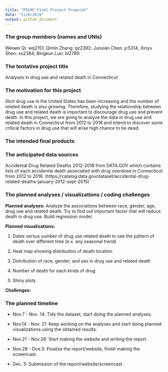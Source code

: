 ```yaml
---
title: "P8105 Final Project Proposal"
date: "11/6/2019"
output: github_document
---
```


### The group members (names and UNIs)

Weiwei Qi: wq2151; Qimin Zhang: qz2392; Junxian Chen: jc5314; Xinyu Shen: xs2384; Bingkun Luo: bl2789.

### The tentative project title

Analyses in drug use and related death in Connecticut

### The motivation for this project

Illicit drug use in the United States has been increasing and the number of related death is also growing. Therefore, studying the relationship between drug use and related death is important to discourage drug use and prevent death. In this project, we are going to analyze the data in drug use and related death in  Connecticut from 2012 to 2018 and intend to discover some critical factors in drug use that will arise high chance to be dead.

### The intended final products



### The anticipated data sources

Accidental Drug Related Deaths 2012-2018  from DATA.GOV which contains lists of each accidental death associated with drug overdose in Connecticut from 2012 to 2018. (https://catalog.data.gov/dataset/accidental-drug-related-deaths-january-2012-sept-2015)

### The planned analyses / visualizations / coding challenges

**Planned analyses:** Analyze the associations between race, gender, age, drug use and related death.  Try to find out important factor that will reduce death in drug use. Build regression model.

**Planned visualizations:** 

(1) Dates versus uumber of drug use related death to see the pattern of death over different time (e.x. any seasonal trend)

(2) Heat map showing distribution of death location

(3) Distribution of race, gender, and sex in drug use and related death

(4) Number of death for each kinds of drug

(4) Shiny plots.

**Challenges:** 

### The planned timeline

* Nov.7 - Nov. 14: Tidy the dataset, start doing the planned analyses.

* Nov.14 - Nov. 21: Keep working on the analyses and start doing planned visualizations using the obtained results.

* Nov.21 - Nov.28: Start making the website and writing the report.

* Nov.28 - Dce.5: Finalize the report/website, finish making the screencast.

* Dec. 5: Submission of the report/website/screencast.

